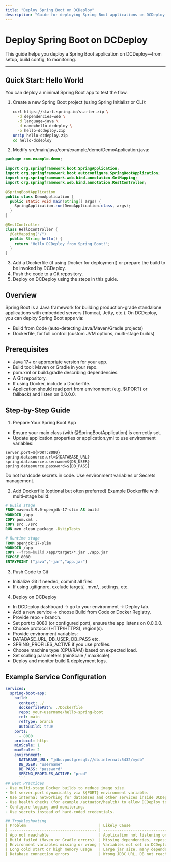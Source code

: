 ```yaml
---
title: "Deploy Spring Boot on DCDeploy"
description: "Guide for deploying Spring Boot applications on DCDeploy using Docker or build-from-code"
---
```


# Deploy Spring Boot on DCDeploy

This guide helps you deploy a Spring Boot application on DCDeploy—from setup, build config, to monitoring.

---

## Quick Start: Hello World

You can deploy a minimal Spring Boot app to test the flow.

1. Create a new Spring Boot project (using Spring Initializr or CLI):

   ```bash
   curl https://start.spring.io/starter.zip \
     -d dependencies=web \
     -d language=java \
     -d name=hello-dcdeploy \
     -o hello-dcdeploy.zip
   unzip hello-dcdeploy.zip
   cd hello-dcdeploy
   ```
2. Modify src/main/java/com/example/demo/DemoApplication.java:

```java
package com.example.demo;

import org.springframework.boot.SpringApplication;
import org.springframework.boot.autoconfigure.SpringBootApplication;
import org.springframework.web.bind.annotation.GetMapping;
import org.springframework.web.bind.annotation.RestController;

@SpringBootApplication
public class DemoApplication {
  public static void main(String[] args) {
    SpringApplication.run(DemoApplication.class, args);
  }
}

@RestController
class HelloController {
  @GetMapping("/")
  public String hello() {
    return "Hello DCDeploy from Spring Boot!";
  }
}
```
3. Add a Dockerfile (if using Docker for deployment) or prepare the build to be invoked by DCDeploy.
4. Push the code to a Git repository.
5. Deploy on DCDeploy using the steps in this guide.

## Overview
Spring Boot is a Java framework for building production-grade standalone applications with embedded servers (Tomcat, Jetty, etc.).
On DCDeploy, you can deploy Spring Boot apps via:
- Build from Code (auto-detecting Java/Maven/Gradle projects)
- Dockerfile, for full control (custom JVM options, multi-stage builds)

## Prerequisites
- Java 17+ or appropriate version for your app.
- Build tool: Maven or Gradle in your repo.
- pom.xml or build.gradle describing dependencies.
- A Git repository.
- If using Docker, include a Dockerfile.
- Application should read port from environment (e.g. ${PORT} or fallback) and listen on 0.0.0.0.

## Step-by-Step Guide
1. Prepare Your Spring Boot App
- Ensure your main class (with @SpringBootApplication) is correctly set.
- Update application.properties or application.yml to use environment variables:

```properties
server.port=${PORT:8080}
spring.datasource.url=${DATABASE_URL}
spring.datasource.username=${DB_USER}
spring.datasource.password=${DB_PASS}
```
Do not hardcode secrets in code. Use environment variables or Secrets management.

2. Add Dockerfile (optional but often preferred)
Example Dockerfile with multi-stage build:

```dockerfile
# Build stage
FROM maven:3.9.0-openjdk-17-slim AS build
WORKDIR /app
COPY pom.xml .
COPY src ./src
RUN mvn clean package -DskipTests

# Runtime stage
FROM openjdk:17-slim
WORKDIR /app
COPY --from=build /app/target/*.jar ./app.jar
EXPOSE 8080
ENTRYPOINT ["java","-jar","app.jar"]
```
3. Push Code to Git
- Initialize Git if needed, commit all files.
- If using .gitignore, exclude target/, .mvn/, .settings, etc.

4. Deploy on DCDeploy
- In DCDeploy dashboard → go to your environment → Deploy tab.
- Add a new service → choose Build from Code or Docker Registry.
- Provide repo + branch.
- Set port to 8080 (or configured port), ensure the app listens on 0.0.0.0.
- Choose protocol (HTTP/HTTPS), region(s).
- Provide environment variables:
- DATABASE_URL, DB_USER, DB_PASS etc.
- SPRING_PROFILES_ACTIVE if you use profiles.
- Choose machine type (CPU/RAM) based on expected load.
- Set scaling parameters (minScale / maxScale).
- Deploy and monitor build & deployment logs.

## Example Service Configuration
```yaml
services:
  spring-boot-app:
    build:
      context: ./
      dockerfilePath: ./Dockerfile
      repo: your-username/hello-spring-boot
      ref: main
      refType: branch
      autoBuild: true
    ports:
      - 8080
    protocol: https
    minScale: 1
    maxScale: 2
    environment:
      DATABASE_URL: "jdbc:postgresql://db.internal:5432/mydb"
      DB_USER: "username"
      DB_PASS: "password"
      SPRING_PROFILES_ACTIVE: "prod"
      ```
## Best Practices
- Use multi-stage Docker builds to reduce image size.
- Set server.port dynamically via ${PORT} environment variable.
- Use internal networking for databases and other services inside DCDeploy.
- Use health checks (for example /actuator/health) to allow DCDeploy to monitor readiness.
- Configure logging and monitoring.
- Use secrets instead of hard-coded credentials.

## Troubleshooting
| Problem                                | Likely Cause                                         | Solution                                                                |
| -------------------------------------- | ---------------------------------------------------- | ----------------------------------------------------------------------- |
| App not reachable                      | Application not listening on `0.0.0.0` or wrong port | Verify `server.port` property and listening address.                    |
| Build failed (Maven or Gradle errors)  | Missing dependencies, repository issues              | Ensure your build file is correct, test build locally.                  |
| Environment variables missing or wrong | Variables not set in DCDeploy service/profile        | Set up env vars in service manifest or dashboard.                       |
| Long cold start or high memory usage   | Large jar size, many dependencies                    | Use slim base image, strip dependencies, optimize build.                |
| Database connection errors             | Wrong JDBC URL, DB not reachable                     | Check `DATABASE_URL`, internal network, DNS, and private network usage. |
